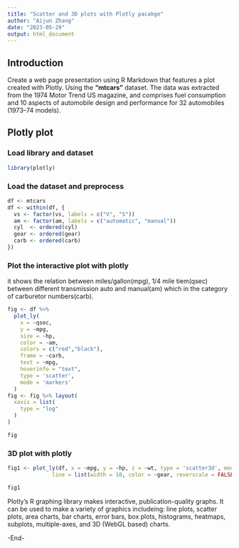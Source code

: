 ---
title: "Scatter and 3D plots with Plotly pacakge"
author: "Aijun Zhang"
date: "2023-05-29"
output: html_document
---

## Introduction
Create a web page presentation using R Markdown that features a plot created with Plotly. 
Using the **"mtcars"** dataset. The data was extracted from the 1974 Motor Trend US magazine, and comprises fuel consumption and 10 aspects of automobile design and performance for 32 automobiles (1973–74 models).

## Plotly plot

### Load library and dataset
```{r library, message=F}
library(plotly)
```

### Load the dataset and preprocess
```{r data and preprocess}
df <- mtcars
df <- within(df, {
  vs <- factor(vs, labels = c("V", "S"))
  am <- factor(am, labels = c("automatic", "manual"))
  cyl  <- ordered(cyl)
  gear <- ordered(gear)
  carb <- ordered(carb)
})
```

### Plot the interactive plot with plotly
it shows the relation between miles/gallon(mpg), 1/4 mile tiem(qsec) between different transmission auto and manual(am) which in the category of carburetor numbers(carb).
```{r scatter, , warning=F}
fig <- df %>%
  plot_ly(
    x = ~qsec,
    y = ~mpg,
    size = ~hp,
    color = ~am,
    colors = c("red","black"),
    frame = ~carb,
    text = ~mpg,
    hoverinfo = "text",
    type = 'scatter',
    mode = 'markers'
  )
fig <- fig %>% layout(
  xaxis = list(
    type = "log"
  )
)

fig
```

### 3D plot with plotly
```{r 3d}
fig1 <- plot_ly(df, x = ~mpg, y = ~hp, z = ~wt, type = 'scatter3d', mode = 'lines+markers',
              line = list(width = 10, color = ~gear, reverscale = FALSE))

fig1
```


Plotly’s R graphing library makes interactive, publication-quality graphs. It can be used to make a variety of graphics includeing: line plots, scatter plots, area charts, bar charts, error bars, box plots, histograms, heatmaps, subplots, multiple-axes, and 3D (WebGL based) charts.


-End-
